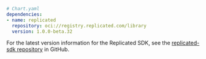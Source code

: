 ```yaml
# Chart.yaml
dependencies:
- name: replicated
  repository: oci://registry.replicated.com/library
  version: 1.0.0-beta.32
```

For the latest version information for the Replicated SDK, see the [replicated-sdk repository](https://github.com/replicatedhq/replicated-sdk/releases) in GitHub.
